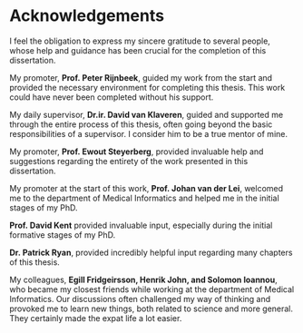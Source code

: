 \pagestyle{fancy}
# Acknowledgements {.unnumbered}

I feel the obligation to express my sincere gratitude to several people, whose
help and guidance has been crucial for the completion of this dissertation.\newline

My promoter, **Prof. Peter Rijnbeek**, guided my work from the start and
provided the necessary environment for completing this thesis. This work could
have never been completed without his support.\newline

My daily supervisor, **Dr.ir. David van Klaveren**, guided and supported me through
the entire process of this thesis, often going beyond the basic responsibilities
of a supervisor. I consider him to be a true mentor of mine.\newline

My promoter, **Prof. Ewout Steyerberg**, provided invaluable help and
suggestions regarding the entirety of the work presented in this
dissertation.\newline

My promoter at the start of this work, **Prof. Johan van der Lei**, welcomed me
to the department of Medical Informatics and helped me in the initial stages of
my PhD.\newline

**Prof. David Kent** provided invaluable input, especially during the initial formative stages of my PhD.\newline

**Dr. Patrick Ryan**, provided incredibly helpful input regarding many chapters of
this thesis.\newline

My colleagues, **Egill Fridgeirsson, Henrik John, and Solomon Ioannou**, who
became my closest friends while working at the department of Medical
Informatics. Our discussions often challenged my way of thinking and provoked me
to learn new things, both related to science and more general. They certainly
made the expat life a lot easier.
